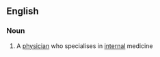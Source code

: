 ==English==

===Noun===
{{en-noun}}

#{{medicine}} A [[physician]] who specialises in [[internal]] medicine